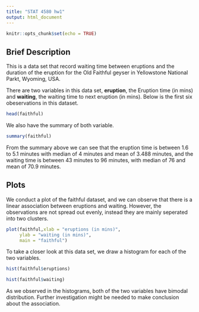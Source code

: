 ```yaml
---
title: "STAT 4580 hw1"
output: html_document
---
```


```r
knitr::opts_chunk$set(echo = TRUE)
```

## Brief Description

This is a data set that record waiting time between eruptions and the duration of the eruption for the Old Faithful geyser in Yellowstone National Parkt, Wyoming, USA.

There are two variables in this data set, **eruption**, the Eruption time (in mins) and **waiting**, the waiting time to next eruption (in mins). Below is the first six obeservations in this dataset.
```r
head(faithful)
```
We also have the summary of both variable.
```r
summary(faithful)
```
From the summary above we can see that the eruption time is between 1.6 to 5.1 minutes with median of 4 minutes and mean of 3.488 minutes, and the waiting time is between 43 minutes to 96 minutes, with median of 76 and mean of 70.9 minutes.

## Plots
We conduct a plot of the faithful dataset, and we can observe that there is a linear association between eruptions and waiting. However, the observations are not spread out evenly, instead they are mainly seperated into two clusters.

```r
plot(faithful,xlab = "eruptions (in mins)",
     ylab = "waiting (in mins)",
     main = "faithful")
```

To take a closer look at this data set, we draw a histogram for each of the two variables. 
```r
hist(faithful$eruptions)
```
```r
hist(faithful$waiting)
```

As we observed in the histograms, both of the two variables have bimodal distribution. Further investigation might be needed to make conclusion about the association.